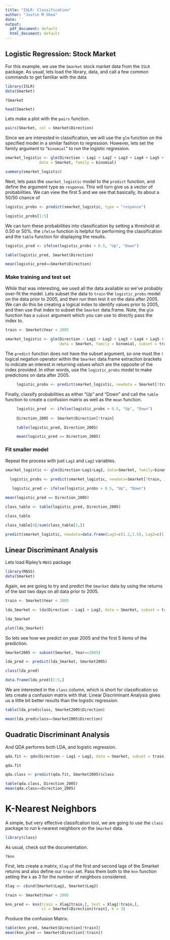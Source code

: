 ```yaml
---
title: "ISLR: Classification"
author: "Justin M Shea"
date: ''
output:
  pdf_document: default
  html_document: default
---
```


## Logistic Regression: Stock Market

For this example, we use the `Smarket` stock market data from the `ISLR` package. As usual, lets load the library, data, and call a few common commands 
to get familiar with the data

```r
library(ISLR)
data(Smarket)
```

```
?Smarket
```

```r
head(Smarket)
```

Lets make a plot with the `pairs` function.

```r
pairs(Smarket, col = Smarket$Direction)
```

Since we are interested in classification, we will use the `glm` function on the specified model in a similar fashion to regression. However, lets set the family argument to "`binomial`" to run the logistic regression.

```r
smarket_logistic <- glm(Direction ~ Lag1 + Lag2 + Lag3 + Lag4 + Lag5 + Volume,
               data = Smarket, family = binomial)

summary(smarket_logistic)
```

Next, lets pass the `smarket_logistic` model to the `predict` function, and define the argument type as `response`. This will turn give us a vector of probabilities. We can view the first 5 and we see that basically, its about a 50/50 chance of 
```r
logistic_probs <- predict(smarket_logistic, type = "response") 

logistic_probs[1:5]
```

We can turn these probabilities into classification by setting a threshold at 0.50 or 50%.
the `ifelse` function is helpful for performing the classification and the `table` function for displaying the results.
```r
logistic_pred <- ifelse(logistic_probs > 0.5, "Up", "Down")

table(logistic_pred, Smarket$Direction)

mean(logistic_pred==Smarket$Direction)
```

### Make training and test set

While that was interesting, we used all the data available so we've probably over-fit the model. Lets subset the data to `train` the `logistic_probs` model on the data prior to 2005, and then run then test it on the data after 2005. We can do this be creating a logical index to identify values prior to 2005, and then use that index to subset the `Smarket` data.frame. Note, the `glm` function has a `subset` argument which you can use to directly pass the index to.


```r
train <- Smarket$Year < 2005
  
smarket_logistic <- glm(Direction ~ Lag1 + Lag2 + Lag3 + Lag4 + Lag5 + Volume,
                        data = Smarket, family = binomial, subset = train)
```

The `predict` function does not have the subset argument, so one must the `!` logical negation operator within the `Smarket` data.frame extraction brackets to indicate an interest in returning values which are the opposite of the index provided. In other words, use the `logistic_probs` model to make predictions on data after 2005. 

```r
     logistic_probs <- predict(smarket_logistic, newdata = Smarket[!train,], type="response")
```

Finally, classify probabilities as either "Up" and "Down" and call the `table` function to create a confusion matrix as well as the `mean` function.

```r
     logistic_pred  <- ifelse(logistic_probs > 0.5, "Up", "Down")
     
     Direction_2005 <- Smarket$Direction[!train]

     table(logistic_pred, Direction_2005)

     mean(logistic_pred == Direction_2005)
```

### Fit smaller model

Repeat the process with just `Lag1` and `Lag2` variables.

```r
smarket_logistic <- glm(Direction~Lag1+Lag2, data=Smarket, family=binomial, subset=train)

  logistic_probs <- predict(smarket_logistic, newdata=Smarket[!train, ], type = "response") 
 
   logistic_pred <- ifelse(logistic_probs > 0.5, "Up", "Down")
```

```r
mean(logistic_pred == Direction_2005)

class_table <- table(logistic_pred, Direction_2005)

class_table

class_table[4]/sum(class_table[2,])
```

```r
predict(smarket_logistic, newdata=data.frame(Lag1=c(1.2,1.5), Lag2=c(1.1,-0.8)), type="response")
```

## Linear Discriminant Analysis

Lets load Ripley's `MASS` package
```r
library(MASS)
data(Smarket)
```

Again, we are going to try and predict the `Smarket` data by using the returns of the last two days on all data prior to 2005.
```r
train <- Smarket$Year < 2005

lda_Smarket <- lda(Direction ~ Lag1 + Lag2, data = Smarket, subset = train)

lda_Smarket

plot(lda_Smarket)
```

So lets see how we predict on year 2005 and the first 5 items of the prediction.

```r
Smarket2005 <- subset(Smarket, Year==2005)

lda_pred <- predict(lda_Smarket, Smarket2005)

class(lda_pred)

data.frame(lda_pred)[1:5,]
```

We are interested in the `class` column, which is short for classification so lets create a confusion matrix with that. Linear Discriminant Analysis gives us a little bit better results than the logistic regression.

```r
table(lda_pred$class, Smarket2005$Direction)

mean(lda_pred$class==Smarket2005$Direction)
```

## Quadratic Discriminant Analysis

And QDA performs both LDA, and logistic regression.

```r
qda.fit <- qda(Direction ~ Lag1 + Lag2, data = Smarket, subset = train)

qda.fit

qda.class <- predict(qda.fit, Smarket2005)$class

table(qda.class, Direction_2005)
mean(qda.class==Direction_2005)
```

# K-Nearest Neighbors

A simple, but very effective classifcation tool, we are going to use the `class` package to run k-nearest neighbors on the `Smarket` data.

```r
library(class)
```

As usual, check out the documentation.
```
?knn
```

First, lets create a matrix, `Xlag` of the first and second lags of the Smarket returns and also define our `train` set. Pass them both to the `knn` function setting the `k` as 3 for the number of neighbors considered.

```r
Xlag <- cbind(Smarket$Lag1, Smarket$Lag2)

train <- Smarket$Year < 2005

knn_pred <- knn(train = Xlag[train,], test = Xlag[!train,], 
                cl = Smarket$Direction[train], k = 3)
```

Produce the confusion Matrix.
```r
table(knn_pred, Smarket$Direction[!train])
mean(knn_pred == Smarket$Direction[!train])
```

